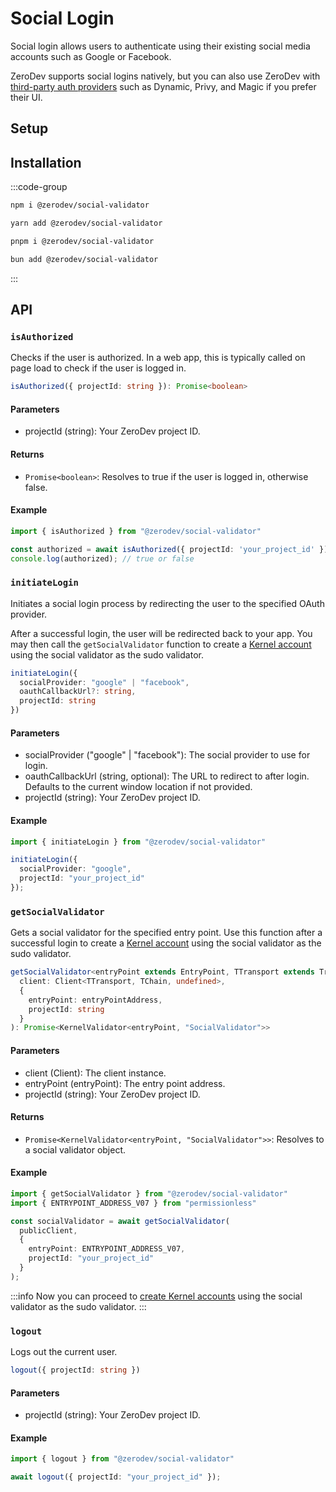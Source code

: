 
# Social Login

Social login allows users to authenticate using their existing social media accounts such as Google or Facebook.

ZeroDev supports social logins natively, but you can also use ZeroDev with [third-party auth providers](/sdk/v5_3_x/signers/intro) such as Dynamic, Privy, and Magic if you prefer their UI.

## Setup

<SocialLoginSetup />

## Installation

:::code-group

```bash [npm]
npm i @zerodev/social-validator
```

```bash [yarn]
yarn add @zerodev/social-validator
```

```bash [pnpm]
pnpm i @zerodev/social-validator
```

```bash [bun]
bun add @zerodev/social-validator
```

:::

## API

### `isAuthorized`

Checks if the user is authorized. In a web app, this is typically called on page load to check if the user is logged in.

```ts
isAuthorized({ projectId: string }): Promise<boolean>
```

#### Parameters
- projectId (string): Your ZeroDev project ID.

#### Returns
- `Promise<boolean>`: Resolves to true if the user is logged in, otherwise false.

#### Example

```ts
import { isAuthorized } from "@zerodev/social-validator"

const authorized = await isAuthorized({ projectId: 'your_project_id' });
console.log(authorized); // true or false
```

### `initiateLogin`

Initiates a social login process by redirecting the user to the specified OAuth provider. 

After a successful login, the user will be redirected back to your app. You may then call the `getSocialValidator` function to create a [Kernel account](https://docs.zerodev.app/sdk/core-api/create-account#create-a-kernel-account) using the social validator as the sudo validator.

```ts
initiateLogin({
  socialProvider: "google" | "facebook",
  oauthCallbackUrl?: string,
  projectId: string
})
```

#### Parameters
- socialProvider ("google" | "facebook"): The social provider to use for login.
- oauthCallbackUrl (string, optional): The URL to redirect to after login. Defaults to the current window location if not provided.
- projectId (string): Your ZeroDev project ID.

#### Example

```ts
import { initiateLogin } from "@zerodev/social-validator"

initiateLogin({
  socialProvider: "google",
  projectId: "your_project_id"
});
```

### `getSocialValidator`

Gets a social validator for the specified entry point. Use this function after a successful login to create a [Kernel account](https://docs.zerodev.app/sdk/core-api/create-account#create-a-kernel-account) using the social validator as the sudo validator.

```ts
getSocialValidator<entryPoint extends EntryPoint, TTransport extends Transport = Transport, TChain extends Chain | undefined = Chain | undefined>(
  client: Client<TTransport, TChain, undefined>,
  {
    entryPoint: entryPointAddress,
    projectId: string
  }
): Promise<KernelValidator<entryPoint, "SocialValidator">>
```

#### Parameters
- client (Client): The client instance.
- entryPoint (entryPoint): The entry point address.
- projectId (string): Your ZeroDev project ID.

#### Returns
- `Promise<KernelValidator<entryPoint, "SocialValidator">>`: Resolves to a social validator object.

#### Example

```ts
import { getSocialValidator } from "@zerodev/social-validator"
import { ENTRYPOINT_ADDRESS_V07 } from "permissionless"

const socialValidator = await getSocialValidator(
  publicClient,
  {
    entryPoint: ENTRYPOINT_ADDRESS_V07,
    projectId: "your_project_id"
  }
);
```
:::info
Now you can proceed to [create Kernel accounts](https://docs.zerodev.app/sdk/core-api/create-account#create-a-kernel-account) using the social validator as the sudo validator.
:::

### `logout`

Logs out the current user.

```ts
logout({ projectId: string })
```

#### Parameters
- projectId (string): Your ZeroDev project ID.

#### Example

```ts
import { logout } from "@zerodev/social-validator"

await logout({ projectId: "your_project_id" });
```

